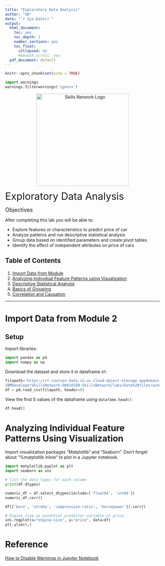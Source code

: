```yaml
---
title: "Exploratory Data Analysis"
author: "SW"
date: "`r Sys.Date()`"
output:
  html_document:
    toc: yes
    toc_depth: 2
    number_sections: yes
    toc_float:
      collapsed: no
      #smooth_scroll: yes
  pdf_document: default
---
```


```r
knitr::opts_chunk$set(echo = TRUE)
```

```python
import warnings
warnings.filterwarnings('ignore')
```


<p style="text-align:center">
    <a href="https://skills.network" target="_blank">
    <img src="https://cf-courses-data.s3.us.cloud-object-storage.appdomain.cloud/assets/logos/SN_web_lightmode.png" width="300" alt="Skills Network Logo">
    </a>
</p>


<font size="6">Exploratory Data Analysis</font>
    

<font size="4">Objectives</font>

After completing this lab you will be able to:

* Explore features or characteristics to predict price of car
* Analyze patterns and run descriptive statistical analysis
* Group data based on identified parameters and create pivot tables
* Identify the effect of independent attributes on price of cars

<h2>Table of Contents</h2>

<div class="alert alert-block alert-info" style="margin-top: 20px">
<ol>
    <li><a href='#Import-Data-from-Module-2'>Import Data from Module</a>
    <li><a href='#Analyzing-Individual-Feature-Patterns-Using-Visualization'>Analyzing Individual Feature Patterns using Visualization</a>
    <li><a href='#Descriptive-Statistical-Analysis'>Descriptive Statistical Analysis</a>
    <li><a href='#Basics-of-Grouping'>Basics of Grouping</a>
    <li><a href='#Correlation-and-Causation'>Correlation and Causation</a>
</ol>

</div>
 
<hr>

# Import Data from Module 2

## Setup

Import libraries: 

```python
import pandas as pd
import numpy as np
```

Download the dataset and store it in dataframe `df`:

```python
filepath='https://cf-courses-data.s3.us.cloud-object-storage.appdomain.cloud/\
IBMDeveloperSkillsNetwork-DA0101EN-SkillsNetwork/labs/Data%20files/automobileEDA.csv'
df = pd.read_csv(filepath, header=0)
```

View the first 5 values of the dataframe using `datafame.head()`:

```python
df.head()
```

# Analyzing Individual Feature Patterns Using Visualization

Import visualization packages "Matplotlib" and "Seaborn". Don't forget about "%matplotlib inline" to plot in a Jupyter notebook.

```python
import matplotlib.pyplot as plt
import seaborn as sns
```


```python
# list the data types for each column
print(df.dtypes)
```


```python
numeric_df = df.select_dtypes(include=['float64', 'int64'])
numeric_df.corr()
```

```python
df[['bore', 'stroke', 'compression-ratio', 'horsepower']].corr()
```

```python
# Engine size as potential predictor variable of price
sns.regplot(x="engine-size", y="price", data=df)
plt.ylim(0,)
```


# Reference

[How to Disable Warnings in Jupyter Notebook](https://saturncloud.io/blog/how-to-disable-warnings-in-jupyter-notebook/)